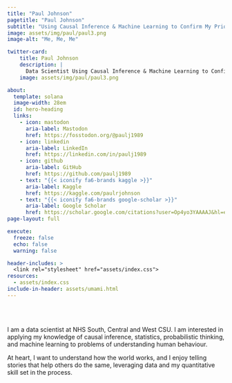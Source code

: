 ```yaml
---
title: "Paul Johnson"
pagetitle: "Paul Johnson"
subtitle: "Using Causal Inference & Machine Learning to Confirm My Priors"
image: assets/img/paul/paul3.png
image-alt: "Me, Me, Me"

twitter-card:
    title: Paul Johnson
    description: |
      Data Scientist Using Causal Inference & Machine Learning to Confirm His Priors.
    image: assets/img/paul/paul3.png

about:
  template: solana
  image-width: 28em
  id: hero-heading
  links:
    - icon: mastodon
      aria-label: Mastodon
      href: https://fosstodon.org/@paulj1989
    - icon: linkedin
      aria-label: LinkedIn
      href: https://linkedin.com/in/paulj1989
    - icon: github
      aria-label: GitHub
      href: https://github.com/paulj1989
    - text: "{{< iconify fa6-brands kaggle >}}"
      aria-label: Kaggle
      href: https://kaggle.com/paulrjohnson
    - text: "{{< iconify fa6-brands google-scholar >}}" 
      aria-label: Google Scholar
      href: https://scholar.google.com/citations?user=Op4yo3YAAAAJ&hl=en
page-layout: full

execute: 
  freeze: false
  echo: false
  warning: false

header-includes: >
  <link rel="stylesheet" href="assets/index.css">
resources:
  - assets/index.css
include-in-header: assets/umami.html
---
```


<br><br>


::: {#hero-heading}

I am a data scientist at NHS South, Central and West CSU. I am interested in applying my knowledge of causal inference, statistics, probabilistic thinking, and machine learning to problems of understanding human behaviour.

At heart, I want to understand how the world works, and I enjoy telling stories that help others do the same, leveraging data and my quantitative skill set in the process.

<!-- [Learn More About Me &rarr;](/about){.about-links .subtitle} -->

:::

<!-- hero-heading -->

<!-- ```{r import-manual-redirects} -->

<!-- manual_redirects <- -->
<!--   readr::read_table(here::here("static", "_manualredirects.txt"), -->
<!--                     col_names = FALSE) |>  -->
<!--   dplyr::mutate(redirect = paste0(X1, " ", X2, " ", X3)) -->

<!-- manual_redirects <- manual_redirects$redirect -->
<!-- ``` -->

<!-- ```{r write-redirects} -->

<!-- # adapted from Tom Mock: https://github.com/jthomasmock/themockup-blog/blob/master/index.qmd#L27C1-L48C4 -->
<!-- # who adapted from Danielle Navarro: https://blog.djnavarro.net/porting-to-quarto/#netlify-redirects -->

<!-- # function: obtain list of post paths -->
<!-- list_paths <- function(folder) { -->
<!--   posts <- -->
<!--     list.dirs( -->
<!--     path = c(here::here(folder)), -->
<!--     full.names = FALSE, -->
<!--     recursive = FALSE -->
<!--     ) |>  -->
<!--     tibble::as_tibble_col(column_name = "path")  |> -->
<!--     dplyr::mutate(folder = folder) -->
<!-- } -->

<!-- # define post folders -->
<!-- folders <- c("blog", "project", "consultancy", "cv") -->

<!-- # list post paths by folder -->
<!-- posts <- purrr::map(folders, list_paths) |> purrr::list_rbind() -->

<!-- # extract short paths and create redirects -->
<!-- posts <-  -->
<!--   posts |>  -->
<!--   dplyr::mutate( -->
<!--     # extract the year-slugs -->
<!--     short_path = stringr::str_remove(path, "(?!\\d{4}-)\\d{2}-\\d{2}-(?!\\d)"), -->
<!--     # create short paths -->
<!--     short_path = paste0(folder, "/", short_path), -->
<!--     # create lines to insert to a netlify _redirect file -->
<!--     redirects = paste0("/", short_path, " ", "/", folder, "/", path) -->
<!--     ) -->

<!-- # extract redirects -->
<!-- redirects <- posts$redirects -->

<!-- # combine with manual redirects -->
<!-- redirects_combined <- c(manual_redirects, redirects) -->

<!-- # write the _redirect file -->
<!-- writeLines(redirects_combined, here::here("_site", "_redirects")) -->
<!-- ``` -->
